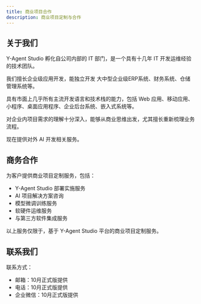 ```yaml
---
title: 商业项目合作
description: 商业项目定制与合作
---
```



## 关于我们
Y-Agent Studio 孵化自公司内部的 IT 部门，是一个具有十几年 IT 开发运维经验的技术团队。

我们擅长企业级应用开发，能独立开发 大中型企业级ERP系统、财务系统、仓储管理系统等。

具有市面上几乎所有主流开发语言和技术栈的能力，包括 Web 应用、移动应用、小程序、桌面应用程序、企业后台系统、嵌入式系统等。

对企业内项目需求的理解十分深入，能够从商业思维出发，尤其擅长重新梳理业务流程。

现在提供对外 AI 开发相关服务。

## 商务合作


为客户提供商业项目定制服务，包括：

- Y-Agent Studio 部署实施服务
- AI 项目解决方案咨询
- 模型微调训练服务
- 软硬件运维服务
- 与第三方软件集成服务

以上服务仅限于，基于 Y-Agent Studio 平台的商业项目定制服务。

## 联系我们

联系方式：

- 邮箱：10月正式版提供
- 电话：10月正式版提供
- 企业微信：10月正式版提供





